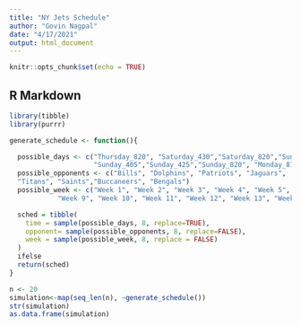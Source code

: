```yaml
---
title: "NY Jets Schedule"
author: "Govin Nagpal"
date: "4/17/2021"
output: html_document
---
```


```r
knitr::opts_chunk$set(echo = TRUE)
```

## R Markdown
```r
library(tibble)
library(purrr)

generate_schedule <- function(){

  possible_days <- c("Thursday_820", "Saturday_430","Saturday_820","Sunday_100",
                     "Sunday_405","Sunday_425","Sunday_820", "Monday_815")
  possible_opponents <- c("Bills", "Dolphins", "Patriots", "Jaguars",
  "Titans", "Saints","Buccaneers", "Bengals") 
  possible_week <- c("Week 1", "Week 2", "Week 3", "Week 4", "Week 5", "Week 6", "Week 7", "Week 8",
            "Week 9", "Week 10", "Week 11", "Week 12", "Week 13", "Week 14", "Week 15", "Week 16")

  sched = tibble(
    time = sample(possible_days, 8, replace=TRUE),
    opponent= sample(possible_opponents, 8, replace=FALSE),
    week = sample(possible_week, 8, replace = FALSE)
  )
  ifelse
  return(sched)
}

n <- 20
simulation<-map(seq_len(n), ~generate_schedule())
str(simulation)
as.data.frame(simulation)
```

